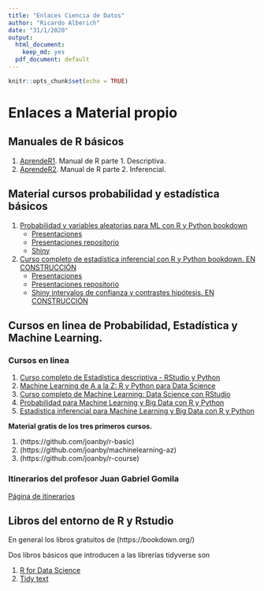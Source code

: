 ```yaml
---
title: "Enlaces Ciencia de Datos"
author: "Ricardo Alberich"
date: "31/1/2020"
output:
  html_document:
    keep_md: yes
  pdf_document: default
---
```


```r
knitr::opts_chunk$set(echo = TRUE)
```


# Enlaces a Material propio

## Manuales de R básicos

1. [AprendeR1](https://aprender-uib.github.io/AprendeR1/). Manual de R parte 1. Descriptiva.
2. [AprendeR2](https://aprender-uib.github.io/AprendeR2/).  Manual de R parte 2. Inferencial.

## Material cursos probabilidad y estadística básicos

1. [Probabilidad y variables aleatorias para ML con R y Python bookdown](https://joanby.github.io/bookdown-probabilidad)
    + [Presentaciones](https://joanby.github.io/probabilidad)
    + [Presentaciones repositorio](https://github.com/joanby/probabilidad)
    + [Shiny](https://joanby.shinyapps.io/DistribucionesNotables/)

2. [Curso completo de estadística inferencial con R y Python bookdown. EN CONSTRUCCIÓN](https://joanby.github.io/bookdown-estadistica-inferencial)
    + [Presentaciones](https://joanby.github.io/estadistica-inferencial)
    + [Presentaciones repositorio](https://github.com/joanby/estadistica-inferencial)
    + [Shiny intervalos de confianza y contrastes hipótesis. EN CONSTRUCCIÓN](https://joanby.shinyapps.io/contrastes-hipotesis/)



## Cursos en linea de Probabilidad, Estadística y  Machine Learning.


### Cursos en linea

1. [Curso completo de Estadística descriptiva - RStudio y Python ](https://www.udemy.com/course/estadistica-descriptiva/)
2. [Machine Learning de A a la Z: R y Python para Data Science ](https://www.udemy.com/course/machinelearning-es/)
3. [Curso completo de Machine Learning: Data Science con RStudio](https://www.udemy.com/course/r-data-science/)
4. [Probabilidad para Machine Learning y Big Data con R y Python](https://www.udemy.com/course/probabilidad-y-variables-aleatorias-para-ml-con-r-y-python/)
5. [Estadistica inferencial para Machine Learning y Big Data con R y Python](https://www.udemy.com/course/estadisticainferencial/)

**Material  gratis de los tres primeros cursos.**

1. (https://github.com/joanby/r-basic)
2. (https://github.com/joanby/machinelearning-az)
3. (https://github.com/joanby/r-course)


### Itinerarios del profesor Juan Gabriel Gomila

[Página de itinerarios](https://frogames.es/rutas-de-aprendizaje/)

## Libros del entorno de R y Rstudio

En general los libros gratuitos de (https://bookdown.org/)

Dos libros  básicos que introducen a las librerías tidyverse son 

1. [R for Data Science](https://r4ds.had.co.nz/)
2. [Tidy text](https://www.tidytextmining.com/)

